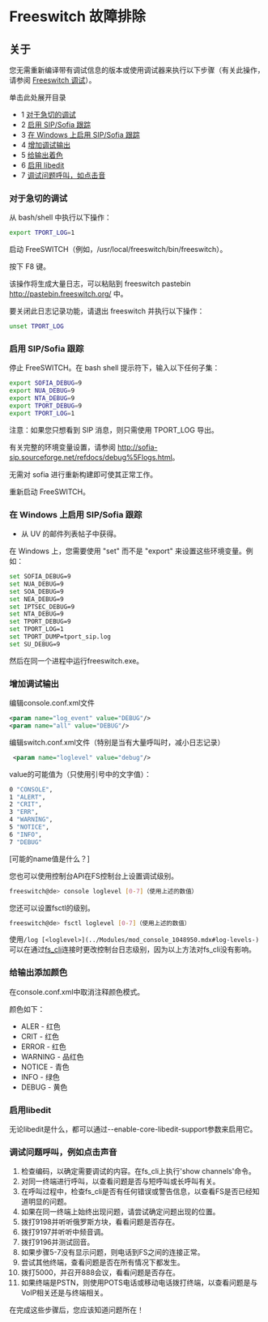 # Freeswitch 故障排除

## 关于

您无需重新编译带有调试信息的版本或使用调试器来执行以下步骤（有关此操作，请参阅 [Freeswitch 调试](Debugging-Freeswitch_9633850.mdx#about)）。

单击此处展开目录

- 1 [对于急切的调试](#debug-for-the-impatient)
- 2 [启用 SIP/Sofia 跟踪](#enabling-sipsofia-tracing)
- 3 [在 Windows 上启用 SIP/Sofia 跟踪](#enabling-sipsofia-tracing-on-windows)
- 4 [增加调试输出](#increase-debug-output)
- 5 [给输出着色](#colorizing-output-)
- 6 [启用 libedit](#enabling-libedit)
- 7 [调试问题呼叫，如点击音](#debugging-problematic-calls-such-as-clicks)

### 对于急切的调试

从 bash/shell 中执行以下操作：

```bash
export TPORT_LOG=1
```

启动 FreeSWITCH（例如，/usr/local/freeswitch/bin/freeswitch）。

按下 F8 键。

该操作将生成大量日志，可以粘贴到 freeswitch pastebin <http://pastebin.freeswitch.org/> 中。

要关闭此日志记录功能，请退出 freeswitch 并执行以下操作：

```bash
unset TPORT_LOG
```

### 启用 SIP/Sofia 跟踪

停止 FreeSWITCH。在 bash shell 提示符下，输入以下任何子集：

```bash
export SOFIA_DEBUG=9
export NUA_DEBUG=9
export NTA_DEBUG=9
export TPORT_DEBUG=9
export TPORT_LOG=1
```

注意：如果您只想看到 SIP 消息，则只需使用 TPORT\_LOG 导出。

有关完整的环境变量设置，请参阅 <http://sofia-sip.sourceforge.net/refdocs/debug%5Flogs.html>。

无需对 sofia 进行重新构建即可使其正常工作。

重新启动 FreeSWITCH。

### 在 Windows 上启用 SIP/Sofia 跟踪

* 从 UV 的邮件列表帖子中获得。

在 Windows 上，您需要使用 "set" 而不是 "export" 来设置这些环境变量。例如：

```bash
set SOFIA_DEBUG=9
set NUA_DEBUG=9
set SOA_DEBUG=9
set NEA_DEBUG=9
set IPTSEC_DEBUG=9
set NTA_DEBUG=9
set TPORT_DEBUG=9
set TPORT_LOG=1
set TPORT_DUMP=tport_sip.log
set SU_DEBUG=9
```

然后在同一个进程中运行freeswitch.exe。

### 增加调试输出

编辑console.conf.xml文件

```xml
<param name="log_event" value="DEBUG"/> 
<param name="all" value="DEBUG"/>
```

编辑switch.conf.xml文件（特别是当有大量呼叫时，减小日志记录）

```xml
 <param name="loglevel" value="debug"/>
```

value的可能值为（只使用引号中的文字值）：

```bash
0 "CONSOLE",
1 "ALERT",
2 "CRIT",
3 "ERR",
4 "WARNING",
5 "NOTICE",
6 "INFO",
7 "DEBUG"
```

\[可能的name值是什么？\]

您也可以使用控制台API在FS控制台上设置调试级别。

```bash
freeswitch@de> console loglevel [0-7]（使用上述的数值）
```

您还可以设置fsctl的级别。

```bash
freeswitch@de> fsctl loglevel [0-7]（使用上述的数值）
```

使用`/log [<loglevel>](../Modules/mod_console_1048950.mdx#log-levels-)`可以在通过[fs\_cli](../Configuration/Command-Line-Switches_6587362.mdx#argument-list)连接时更改控制台日志级别，因为以上方法对fs\_cli没有影响。

### 给输出添加颜色

在console.conf.xml中取消注释颜色模式。

颜色如下：

* ALER - 红色
* CRIT - 红色
* ERROR - 红色
* WARNING - 品红色
* NOTICE - 青色
* INFO - 绿色
* DEBUG - 黄色

### 启用libedit

无论libedit是什么，都可以通过--enable-core-libedit-support参数来启用它。

### 调试问题呼叫，例如点击声音

1. 检查编码，以确定需要调试的内容。在fs\_cli上执行'show channels'命令。
2. 对同一终端进行呼叫，以查看问题是否与短呼叫或长呼叫有关。
3. 在呼叫过程中，检查fs\_cli是否有任何错误或警告信息，以查看FS是否已经知道明显的问题。
4. 如果在同一终端上始终出现问题，请尝试确定问题出现的位置。
5. 拨打9198并听听俄罗斯方块，看看问题是否存在。
6. 拨打9197并听听中频音调。
7. 拨打9196并测试回音。
8. 如果步骤5-7没有显示问题，则电话到FS之间的连接正常。
9. 尝试其他终端，查看问题是否在所有情况下都发生。
10. 拨打5000，并召开888会议，看看问题是否存在。
11. 如果终端是PSTN，则使用POTS电话或移动电话拨打终端，以查看问题是与VoIP相关还是与终端相关。

在完成这些步骤后，您应该知道问题所在！
